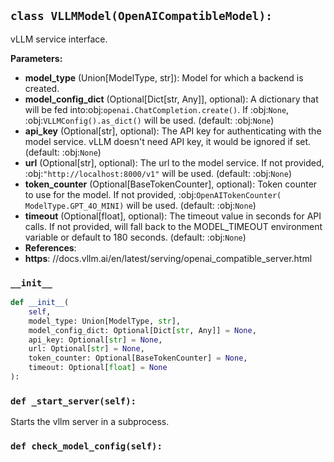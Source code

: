 <a id="camel.models.vllm_model"></a>

<a id="camel.models.vllm_model.VLLMModel"></a>

## `class VLLMModel(OpenAICompatibleModel):`

vLLM service interface.

**Parameters:**

- **model_type** (Union[ModelType, str]): Model for which a backend is created.
- **model_config_dict** (Optional[Dict[str, Any]], optional): A dictionary that will be fed into:obj:`openai.ChatCompletion.create()`. If :obj:`None`, :obj:`VLLMConfig().as_dict()` will be used. (default: :obj:`None`)
- **api_key** (Optional[str], optional): The API key for authenticating with the model service. vLLM doesn't need API key, it would be ignored if set. (default: :obj:`None`)
- **url** (Optional[str], optional): The url to the model service. If not provided, :obj:`"http://localhost:8000/v1"` will be used. (default: :obj:`None`)
- **token_counter** (Optional[BaseTokenCounter], optional): Token counter to use for the model. If not provided, :obj:`OpenAITokenCounter( ModelType.GPT_4O_MINI)` will be used. (default: :obj:`None`)
- **timeout** (Optional[float], optional): The timeout value in seconds for API calls. If not provided, will fall back to the MODEL_TIMEOUT environment variable or default to 180 seconds. (default: :obj:`None`)
- **References**: 
- **https**: //docs.vllm.ai/en/latest/serving/openai_compatible_server.html

<a id="camel.models.vllm_model.VLLMModel.__init__"></a>

### `__init__`

```python
def __init__(
    self,
    model_type: Union[ModelType, str],
    model_config_dict: Optional[Dict[str, Any]] = None,
    api_key: Optional[str] = None,
    url: Optional[str] = None,
    token_counter: Optional[BaseTokenCounter] = None,
    timeout: Optional[float] = None
):
```

<a id="camel.models.vllm_model.VLLMModel._start_server"></a>

### `def _start_server(self):`

Starts the vllm server in a subprocess.

<a id="camel.models.vllm_model.VLLMModel.check_model_config"></a>

### `def check_model_config(self):`
